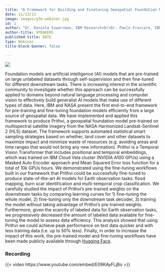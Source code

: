 ```yaml
---
title: "A Framework for Building and Finetuning Geospatial Foundation Models"
date: 11/13/23
image: images/gfm-webinar.jpg
id: 1
author: "Dr. Daniela Szwarcman, IBM Research<br>Dr. Paolo Fraccaro, IBM Research"
author-title: SPEAKERS
published-title: DATE
type: Webinar
title-block-banner: false

---
```

![](images/gfm-webinar.jpg)

Foundation models are artificial intelligence (AI) models that are pre-trained on large unlabeled datasets through self-supervision and then fine-tuned for different downstream tasks. There is increasing interest in the scientific community to investigate whether this approach can be successfully applied to domains beyond natural language processing and computer vision to effectively build generalist AI models that make use of different types of data. Here, IBM and NASA present the first end-to-end framework for pre-training and fine-tuning foundation models efficiently from a large source of geospatial data. We have implemented and applied this framework to produce Prithvi, a geospatial foundation model pre-trained on multispectral satellite imagery from the NASA Harmonized Landsat-Sentinel 2 (HLS) dataset. The framework supports automated statistical smart sampling strategies based on whether, land cover and other datasets to maximize impact and minimize waste of resources (e.g. avoiding areas and time ranges that would not bring any new information). Prithvi is a Temporal Vision Transformer that includes positional and temporal embeddings, which was trained on IBM Cloud Vela cluster (NVIDIA A100 GPUs) using a Masked Auto Encoder approach and Mean Squared Error loss function for a total of 10k GPUs hours. We demonstrated using the fine-tuning workflows built in our framework that Prithvi could be successfully fine-tuned to produce state-of-the-art AI models for Earth observation tasks: flood mapping, burn scar identification and multi-temporal crop classification. We carefully studied the impact of Prithvi’s pre-trained weights on the downstream tasks by comparing learning curves for 1) fine-tuning the whole model, 2) fine-tuning only the downstream task decoder, 3) training the model without taking advantage of Prithvi’s pre-trained weights. Furthermore, given the scarcity of labeled data for Earth observation tasks, we progressively decreased the amount of labeled data available for fine-tuning the model to assess data efficiency. This analysis showed that using Prithvi we could achieve peak performance on test data quicker and with less training data (i.e. up to 50% less). Finally, in order to increase the impact of this work, the pre-trained model and fine-tuning workflows have been made publicly available through [Hugging Face](https://huggingface.co/ibm-nasa-geospatial).

### Recording

{{< video https://www.youtube.com/embed/E09KAyFLjBo >}}